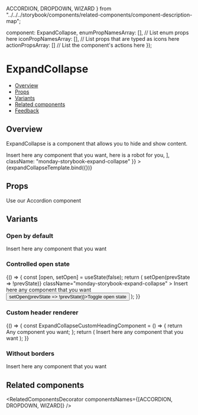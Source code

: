   ACCORDION,
  DROPDOWN,
  WIZARD
} from "../../../storybook/components/related-components/component-description-map";

  component: ExpandCollapse,
  enumPropNamesArray: [], // List enum props here
  iconPropNamesArray: [], // List props that are typed as icons here
  actionPropsArray: [] // List the component's actions here
});

<Meta
  title="Data Display/ExpandCollapse"
  component={ExpandCollapse}
  argTypes={metaSettings.argTypes}
  decorators={metaSettings.decorators}
/>


# ExpandCollapse

- [Overview](#overview)
- [Props](#props)
- [Variants](#variants)
- [Related components](#related-components)
- [Feedback](#feedback)

## Overview

ExpandCollapse is a component that allows you to hide and show content.

<Canvas>
  <Story
    name="Overview"
    args={{
      title: "Expand collapse",
      children: [
        <Text maxLines={2}>Insert here any component that you want, here is a robot for you</Text>,
        <Icon iconType={Icon.type.SVG} icon={Robot} iconSize={40} clickable={false} />
      ],
      className: "monday-storybook-expand-collapse"
    }}
  >
    {expandCollapseTemplate.bind({})}
  </Story>
</Canvas>

## Props

<ArgsTable story="Overview" />

<Tip title="Want to combine multiple ExpandCollapse?">
  Use our
  <Link size={Link.sizes.SMALL} href="/?path=/docs/data-display-accordion--overview">
    Accordion
  </Link>
  component
</Tip>

## Variants

### Open by default

<Canvas>
  <Story name="Open by default">
    <ExpandCollapse title="Open by default" defaultOpenState className="monday-storybook-expand-collapse">
      <Text maxLines={2}>Insert here any component that you want</Text>
    </ExpandCollapse>
  </Story>
</Canvas>

### Controlled open state

<Canvas>
  <Story name="Controlled open state">
    {() => {
      const [open, setOpen] = useState(false);
      return (
        <Flex direction={Flex.directions.ROW} gap={Flex.gaps.LARGE} align={Flex.align.START}>
          <ExpandCollapse
            title="Controlled open state"
            open={open}
            onClick={() => setOpen(prevState => !prevState)}
            className="monday-storybook-expand-collapse"
          >
            <Text maxLines={2}>Insert here any component that you want</Text>
          </ExpandCollapse>
          <Button onClick={() => setOpen(prevState => !prevState)}>Toggle open state</Button>
        </Flex>
      );
    }}
  </Story>
</Canvas>

### Custom header renderer

<Canvas>
  <Story name="Custom header renderer">
    {() => {
      const ExpandCollapseCustomHeadingComponent = () => {
        return <Heading type={Heading.types.H3}>Any component you want</Heading>;
      };
      return (
        <ExpandCollapse
          headerComponentRenderer={ExpandCollapseCustomHeadingComponent}
          className="monday-storybook-expand-collapse"
        >
          <Text maxLines={2}>Insert here any component that you want</Text>
        </ExpandCollapse>
      );
    }}
  </Story>
</Canvas>

### Without borders

<Canvas>
  <Story name="Without borders">
    <ExpandCollapse hideBorder title="Without borders" className="monday-storybook-expand-collapse">
      <Text maxLines={2}>Insert here any component that you want</Text>
    </ExpandCollapse>
  </Story>
</Canvas>

## Related components

<RelatedComponentsDecorator componentsNames={[ACCORDION, DROPDOWN, WIZARD]} />
